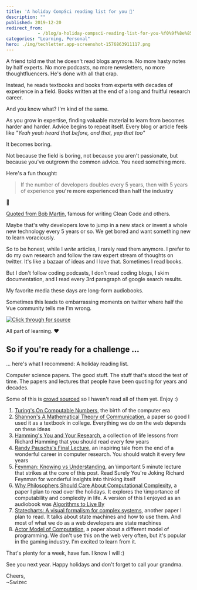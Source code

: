 ```yaml
---
title: 'A holiday CompSci reading list for you 🎅'
description: ""
published: 2019-12-20
redirect_from: 
            - /blog/a-holiday-compsci-reading-list-for-you-%f0%9f%8e%85/swizec/9265
categories: "Learning, Personal"
hero: ./img/techletter.app-screenshot-1576863911117.png
---
```

A friend told me that he doesn't read blogs anymore. No more hasty notes by half experts. No more podcasts, no more newsletters, no more thoughtfluencers. He's done with all that crap.





Instead, he reads textbooks and books from experts with decades of experience in a field. Books written at the end of a long and fruitful research career.



And you know what? I'm kind of the same.



As you grow in expertise, finding valuable material to learn from becomes harder and harder. Advice begins to repeat itself. Every blog or article feels like _"Yeah yeah heard that before, and that, yep that too"_



It becomes boring.



Not because the field is boring, not because you aren't passionate, but because you've outgrown the common advice. You need something more.



Here's a fun thought:



> If the number of developers doubles every 5 years, then with 5 years of experience **you're more experienced than half the industry**



🤯



[Quoted from Bob Martin](https://blog.cleancoder.com/uncle-bob/2014/06/20/MyLawn.html), famous for writing Clean Code and others.



Maybe that's why developers love to jump in a new stack or invent a whole new technology every 5 years or so. We get bored and want something new to learn voraciously.



So to be honest, while I _write_ articles, I rarely read them anymore. I prefer to do my own research and follow the raw expert stream of thoughts on twitter. It's like a bazaar of ideas and I love that. Sometimes I read books.



But I don't follow coding podcasts, I don't read coding blogs, I skim documentation, and I read every 3rd paragraph of google search results.



My favorite media these days are long-form audiobooks.



Sometimes this leads to embarrassing moments on twitter where half the Vue community tells me I'm wrong.





[![Click through for source](./img/techletter.app-screenshot-1576863911117.png)](https://twitter.com/Swizec/status/1207113674604736512)





All part of learning. ❤️



## So if you're ready for a challenge ...



... here's what I recommend: A holiday reading list.



Computer science papers. The good stuff. The stuff that's stood the test of time. The papers and lectures that people have been quoting for years and decades.



Some of this is [crowd sourced](https://twitter.com/Swizec/status/1207496122303832065) so I haven't read all of them yet. Enjoy :)



1. [Turing's On Computable Numbers](https://www.cs.virginia.edu/~robins/Turing_Paper_1936.pdf), the birth of the computer era
2. [Shannon's A Mathematical Theory of Communication](http://people.math.harvard.edu/~ctm/home/text/others/shannon/entropy/entropy.pdf), a paper so good I used it as a textbook in college. Everything we do on the web depends on these ideas
3. [Hamming's You and Your Research](https://www.cs.virginia.edu/~robins/YouAndYourResearch.html), a collection of life lessons from Richard Hamming that you should read every few years
4. [Randy Pauschs's Final Lecture](https://www.youtube.com/watch?v=ji5_MqicxSo), an inspiring tale from the end of a wonderful career in computer research. You should watch it every few years
5. [Feynman: Knowing vs Understanding](https://www.youtube.com/watch?v=NM-zWTU7X-k), an \\important 5 minute lecture that strikes at the core of this post. Read Surely You're Joking Richard Feynman for wonderful insights into thinking itself
6. [Why Philosophers Should Care About Computational Complexity](https://www.scottaaronson.com/papers/philos.pdf), a paper I plan to read over the holidays. It explores the \\importance of computability and complexity in life. A version of this I enjoyed as an audiobook was [Algorithms to Live By](https://brianchristian.org/algorithms-to-live-by/)
7. [Statecharts: A visual formalism for complex systems](https://www.inf.ed.ac.uk/teaching/courses/seoc/2005_2006/resources/statecharts.pdf), another paper I plan to read. It talks about state machines and how to use them. And most of what we do as a web developers are state machines
8. [Actor Model of Computation](https://arxiv.org/vc/arxiv/papers/1008/1008.1459v8.pdf), a paper about a different model of programming. We don't use this on the web very often, but it's popular in the gaming industry. I'm excited to learn from it.



That's plenty for a week, have fun. I know I will :)



See you next year. Happy holidays and don't forget to call your grandma.



Cheers,  
~Swizec